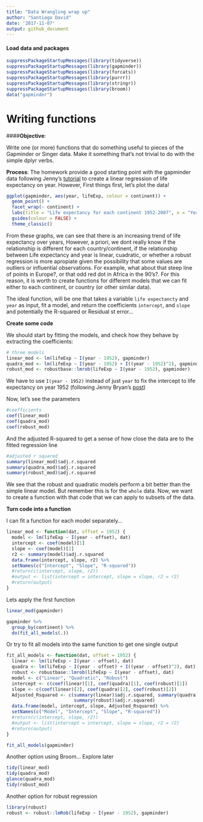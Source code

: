 ```yaml
---
title: "Data Wrangling wrap up"
author: "Santiago David"
date: '2017-11-07'
output: github_document
---
```


#### Load data and packages
```r
suppressPackageStartupMessages(library(tidyverse))
suppressPackageStartupMessages(library(gapminder))
suppressPackageStartupMessages(library(forcats))
suppressPackageStartupMessages(library(purrr))
suppressPackageStartupMessages(library(stringr))
suppressPackageStartupMessages(library(broom))
data("gapminder")
```

# Writing functions

####**Objective**: 

Write one (or more) functions that do something useful to pieces of the Gapminder or Singer data. Make it something that’s not trivial to do with the simple dplyr verbs.

**Process**: The homework provide a good starting point with the gapminder data following Jenny's [tutorial](http://stat545.com/block012_function-regress-lifeexp-on-year.html) to create a linear regression of life expectancy on year. However, 
First things first, let's plot the data!

```r
ggplot(gapminder, aes(year, lifeExp, colour = continent)) +
  geom_point() +
  facet_wrap(~ continent) +
  labs(title = "Life expectancy for each continent 1952-2007", x = "Years", y = "Life Expectancy (years)") +
  guides(colour = FALSE) +
  theme_classic() 
```

From these graphs, we can see that there is an increasing trend of life expectancy over years, However, a priori, we dont really know if the relationship is different for each country/continent, if the relationship between Life expectancy and year is linear, cuadratic, or whether a robust regression is more apropiate given the possibility that some values are outliers or influential observations. For example, what about that steep line of points in Europe?, or that odd red dot in Africa in the 90's?. For this reason, it is worth to create functions for different models that we can fit either to each continent, or country (or other similar data).

The ideal function, will be one that takes a variable `life expectancty` and `year` as input, fit a model, and return the coefficients `intercept`, and `slope` and potentially the R-squared or Residual st error...

**Create some code**

We should start by fitting the models, and check how they behave by extracting the coefficients:

```r
# three models
linear_mod <- lm(lifeExp ~ I(year - 1952), gapminder)
quadra_mod <- lm(lifeExp ~ I(year - 1952) + I((year - 1952)^2), gapminder)
robust_mod <- robustbase::lmrob(lifeExp ~ I(year - 1952), gapminder)
```

We have to use `I(year - 1952)` instead of just `year` to fix the intercept to life expectancy on year 1952 (following Jenny Bryan's [post](http://stat545.com/block012_function-regress-lifeexp-on-year.html))

Now, let's see the parameters

```r
#coefficients
coef(linear_mod)
coef(quadra_mod)
coef(robust_mod)
```

And the adjusted R-squared to get a sense of how close the data are to the fitted regression line
```r
#adjusted r squared
summary(linear_mod)$adj.r.squared
summary(quadra_mod)$adj.r.squared
summary(robust_mod)$adj.r.squared
```

We see that the robust and quadratic models perform a bit better than the simple linear model. But remember this is for the `whole` data. Now, we want to create a function with that code that we can apply to subsets of the data.

**Turn code into a function**

I can fit a function for each model separately...

```r
linear_mod <- function(dat, offset = 1952) {
  model <- lm(lifeExp ~ I(year - offset), dat)
  intercept <- coef(model)[1]
  slope <- coef(model)[2]
  r2 <- summary(model)$adj.r.squared
  data.frame(intercept, slope, r2) %>% 
  setNames(c("Intercept", "Slope", "R-squared"))
  #return(c(intercept, slope, r2))
  #output <- list(intercept = intercept, slope = slope, r2 = r2)
  #return(output)
}
```

Lets apply the first function
```r
linear_mod(gapminder)
```

```r
gapminder %>% 
  group_by(continent) %>% 
  do(fit_all_models(.))
```

Or try to fit all models into the same function to get one single output

```r
fit_all_models <- function(dat, offset = 1952) {
  linear <- lm(lifeExp ~ I(year - offset), dat)
  quadra <- lm(lifeExp ~ I(year - offset) + I((year - offset)^2), dat)
  robust <- robustbase::lmrob(lifeExp ~ I(year - offset), dat)
  model <- c("Linear", "Quadratic", "Robust")
  intercept <- c(coef(linear)[1], coef(quadra)[1], coef(robust)[1])
  slope <- c(coef(linear)[2], coef(quadra)[2], coef(robust)[2])
  Adjusted_Rsquared <- c(summary(linear)$adj.r.squared, summary(quadra)$adj.r.squared, 
                         summary(robust)$adj.r.squared)
  data.frame(model, intercept, slope, Adjusted_Rsquared) %>% 
  setNames(c("Model", "Intercept", "Slope", "R-squared"))
  #return(c(intercept, slope, r2))
  #output <- list(intercept = intercept, slope = slope, r2 = r2)
  #return(output)
}
```

```r
fit_all_models(gapminder)
```





Another option using Broom... Explore later

```r
tidy(linear_mod)
tidy(quadra_mod)
glance(quadra_mod)
tidy(robust_mod)
```

Another option for robust regression
```r
library(robust)
robust <- robust::lmRob(lifeExp ~ I(year - 1952), gapminder)
```

